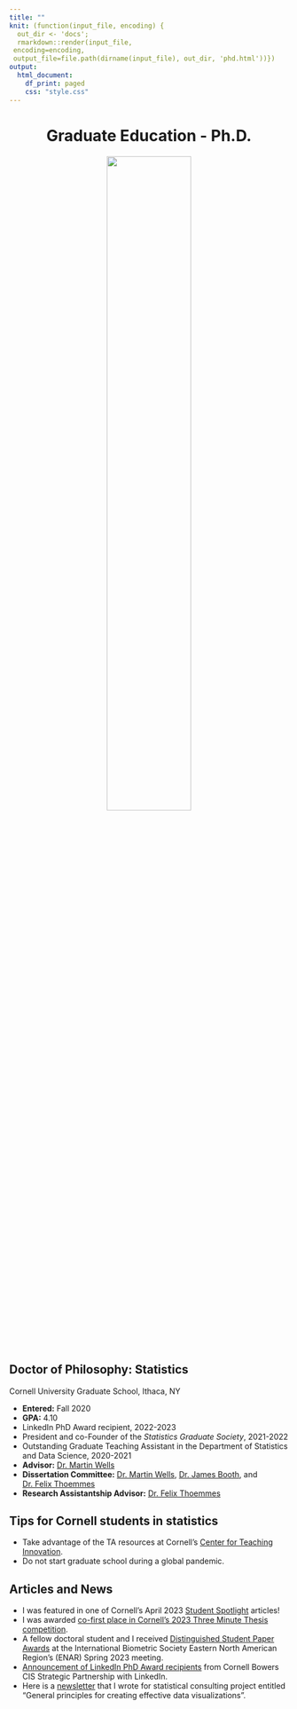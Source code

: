 ```yaml
---
title: ""
knit: (function(input_file, encoding) {
  out_dir <- 'docs';
  rmarkdown::render(input_file,
 encoding=encoding,
 output_file=file.path(dirname(input_file), out_dir, 'phd.html'))})
output:
  html_document:
    df_print: paged
    css: "style.css"
---
```


<center> <h1>Graduate Education - Ph.D.</h1> </center>

</div>
<div style="margin-bottom:20px;">
</div>

<center>
<img src="cornell.jpg" style="width:55%">
</center>

</div>
<div style="margin-bottom:20px;">
</div>

## Doctor of Philosophy: Statistics
Cornell University Graduate School, Ithaca, NY 

- **Entered:** Fall 2020    
- **GPA:** 4.10
- LinkedIn PhD Award recipient, 2022-2023
- President and co-Founder of the *Statistics Graduate Society*, 2021-2022
- Outstanding Graduate Teaching Assistant in the Department of Statistics and Data Science, 2020-2021
- **Advisor:** [Dr. Martin Wells](https://stat.cornell.edu/people/faculty/martin-wells)
- **Dissertation Committee:** [Dr. Martin Wells](https://stat.cornell.edu/people/faculty/martin-wells), [Dr. James Booth](http://faculty.bscb.cornell.edu/~booth/), and [Dr. Felix Thoemmes](https://www.human.cornell.edu/people/fjt36)
- **Research Assistantship Advisor:** [Dr. Felix Thoemmes](https://www.human.cornell.edu/people/fjt36)

</div>
<div style="margin-bottom:20px;">
</div>

## Tips for Cornell students in statistics

- Take advantage of the TA resources at Cornell's [Center for Teaching Innovation](https://teaching.cornell.edu/).
- Do not start graduate school during a global pandemic.

## Articles and News

- I was featured in one of Cornell's April 2023 [Student Spotlight](https://gradschool.cornell.edu/spotlights/student-spotlight-kim-hochstedler/) articles!
- I was awarded [co-first place in Cornell's 2023 Three Minute Thesis competition](https://gradschool.cornell.edu/academic-progress/office-of-academic-and-student-affairs/three-minute-thesis/3mt-2023/).
- A fellow doctoral student and I received [Distinguished Student Paper Awards](https://stat.cornell.edu/news/duan-hochstedler-receive-enar-distinguished-student-paper-awards) at the International Biometric Society Eastern North American Region’s (ENAR) Spring 2023 meeting.
- [Announcement of LinkedIn PhD Award recipients](https://cis.cornell.edu/inaugural-grants-announced-strategic-partnership-linkedin) from Cornell Bowers CIS Strategic Partnership with LinkedIn.
- Here is a [newsletter](https://raw.github.com/kimhochstedler/documents/master/graph_paper.pdf) that I wrote for statistical consulting project entitled "General principles for creating effective data visualizations".



